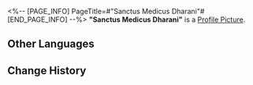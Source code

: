 <%-- [PAGE_INFO]
PageTitle=#"Sanctus Medicus Dharani"#
[END_PAGE_INFO] --%>
{{Item Infobox
|id          = 210214
|image       = Item Sanctus Medicus Dharani.png
|type        = Disk
|invCategory = Valuables
|rarity      = 3
|effect      = A record that can be played on the Express' phonograph. It might be a chance acquisition or a gift from someone else. All sorts of memories surge up when the music plays &mdash; the smiles, encounters, touches, and the excitement of battle. Maybe that is why people still collect records even as society rapidly advances.<br />The current record contains the track "Sanctus Medicus Dharani."
|description = <br />''The mercy of Sanctus Medicus, the Ambrosial Arbor's new growth. Disciples shall attain enlightenment together.''
}}
'''"Sanctus Medicus Dharani"''' is a [[Profile Picture]].

==Other Languages==
{{Other Languages
|en   = "Sanctus Medicus Dharani"
|zhs  = 《药王救世陀罗尼》
|zht  = 〈藥王救世陀羅尼〉
|ja   = 『薬王救世陀羅尼』
|ko   = ≪약왕구세다라니≫
|es   = Dharani de Sanctus Medicus
|fr   = « Sanctus Medicus Dharani »
|ru   = Sanctus Medicus Dharani
|th   = Sanctus Medicus Dharani
|vi   = Dược Vương Cứu Thế Dharani
|de   = „Sanctus Medicus Dharani“
|id   = "Sanctus Medicus Dharani"
|pt   = "Sanctus Medicus Dharani"
}}

==Change History==
{{Change History|1.2}}